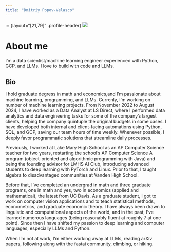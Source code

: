 ```yaml
---
title: "Dmitriy Popov-Velasco"
---
```

::: {layout="[21,79]" .profile-header}
![](imgs/dpv-transparent.jpeg){.profile-pic}

# About me

I'm a data scientist/machine learning engineer experienced with Python, GCP, and LLMs. I love to build with code and LLMs.

## Bio
I hold graduate degress in math and economics,and I'm passionate about machine learning, programming, and LLMs. Currenly, I'm working on number of machine learning projects.  From November 2022 to August 2024, I have worked as a Data Analyst at LS Direct, where I performed data analytics and data engineering tasks for some of the company's largest clients, helping the company quintuple the original budgets in some cases. I have developed both internal and client-facing automations using Python, SQL, and GCP, saving our team hours of time weekly. Whenever possible, I deeply favor programmatic solutions that streamline daily processes.

Previously, I worked at Lake Mary High School as an AP Computer Science teacher for two years, restarting the school's AP Computer Science A program (object-oriented and algorithmic programming with Java) and being the founding advisor for LMHS AI Club, introducing advanced students to deep learning with PyTorch and Linux. Prior to that, I taught algebra to disadvantaged communities at Vanden High School.

Before that, I've completed an undergrad in math and three graduate programs, one in math and yes, two in economics (applied and mathematical), the latest from UC Davis. As a graduate student, I got to work on computer vision applications and to teach statistical methods, econometrics, and graduate economic theory. I have always been drawn to linguistic and computational aspects of the world, and in the past, I've learned numerous languages (being reasonably fluent at roughly 7 at one point). Since then I have shifted my passion to deep learning and computer languages, especially LLMs and Python.

When I'm not at work, I'm either working away at LLMs, reading arXiv papers, following along with the fastai community, climbing, or hiking. 